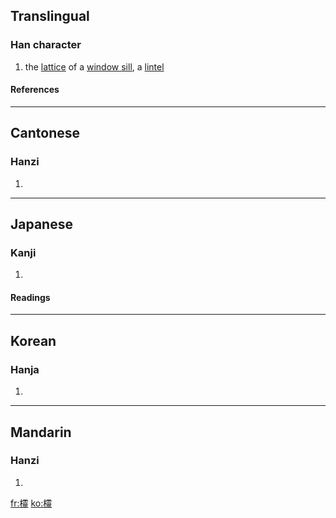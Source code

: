 {{see|棂}}

==Translingual==
===Han character===
{{Han char|rn=75|rad=木|as=24|sn=28|four=4191<sub>4</sub>|canj=木一月人 (DMBO)}}
# the [[lattice]] of a [[window sill]], a [[lintel]]
====References====
{{Han ref|kx=0564.260|dkj=15985|dj=0953.310|hdz=21327.100|uh=6B1E|ud=27422|bh=F9BB|bd=63931}}

----
==Cantonese==
===Hanzi===
{{yue-hanzi|jyut=|y=ling4}}
# {{defn|Cantonese}}

----
==Japanese==
===Kanji===
{{ja-kanji|grade=|rs=木24}}
# {{defn|Japanese}} 
====Readings====
{{ja-readings|on=[[れい]] (rei), [[りょう]] (ryō)|kun=}}

----
==Korean==
===Hanja===
{{ko-hanja|hangeul=령>영|eumhun=|rv=ryeong>yeong|mr=ryŏng>yŏng|y=lyeng>yeng}}
# {{defn|Korean}}

----
==Mandarin==
===Hanzi===
{{cmn-hanzi|sim=棂|pin=[[líng]] ([[ling2]])|wg=ling<sup>2</sup>}}
# {{defn|Mandarin}}

[[fr:欞]]
[[ko:欞]]